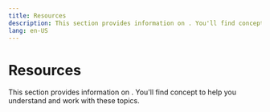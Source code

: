 ```yaml
---
title: Resources
description: This section provides information on . You'll find concept to help you understand and work with these topics.
lang: en-US
---
```



# Resources

This section provides information on . You'll find concept to help you understand and work with these topics.

<Cards>
  <Card title="Glossary" href="/connect/resources/glossary" />
</Cards>
